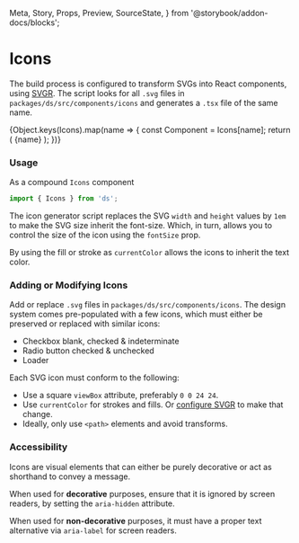   Meta,
  Story,
  Props,
  Preview,
  SourceState,
} from '@storybook/addon-docs/blocks';

<Meta title="Components/Icons" component={Icons} />

# Icons

The build process is configured to transform SVGs into React components, using [SVGR](https://react-svgr.com). The script looks for all `.svg` files in `packages/ds/src/components/icons` and generates a `.tsx` file of the same name.

<Preview withSource={SourceState.NONE}>
  <Story name="directory">
    <Grid
      gridTemplateColumns="repeat(auto-fill, minmax(min-content, 30%))"
      gridAutoRows="4rem"
      gridAutoFlow="dense"
      gridGap={3}
      p={3}
      justifyContent="center"
    >
      {Object.keys(Icons).map(name => {
        const Component = Icons[name];
        return (
          <Flex alignItems="center">
            <Component fontSize={3} justifySelf="center" />
            <Text ml={2} fontSize={9} color="#666">
              {name}
            </Text>
          </Flex>
        );
      })}
    </Grid>
  </Story>
</Preview>

### Usage

As a compound `Icons` component

```js
import { Icons } from 'ds';
```

<Preview withSource={SourceState.OPEN}>
  <Story name="usage">
    <Icons.CheckboxChecked />
  </Story>
</Preview>

The icon generator script replaces the SVG `width` and `height` values by `1em` to make the SVG size inherit the font-size. Which, in turn, allows you to control the size of the icon using the `fontSize` prop.

<Preview>
  <Story name="sizing">
    <Flex alignItems="center">
      <Icons.Loader fontSize={0} mr={2} />
      <Icons.Loader fontSize={1} mr={2} />
      <Icons.Loader fontSize={2} mr={2} />
      <Icons.Loader fontSize={3} mr={2} />
      <Icons.Loader fontSize={4} mr={2} />
      <Icons.Loader fontSize={5} mr={2} />
      <Icons.Loader fontSize={6} mr={2} />
      <Icons.Loader fontSize={7} mr={2} />
    </Flex>
  </Story>
</Preview>

By using the fill or stroke as `currentColor` allows the icons to inherit the text color.

<Preview>
  <Story name="color">
    <Flex alignItems="center">
      <Icons.CheckboxChecked color="red" mr={2} />
      <Icons.CheckboxChecked color="orange" mr={2} />
      <Icons.CheckboxChecked color="gold" mr={2} />
      <Icons.CheckboxChecked color="green" mr={2} />
      <Icons.CheckboxChecked color="blue" mr={2} />
      <Icons.CheckboxChecked color="indigo" mr={2} />
      <Icons.CheckboxChecked color="violet" mr={2} />
    </Flex>
  </Story>
</Preview>

### Adding or Modifying Icons

Add or replace `.svg` files in `packages/ds/src/components/icons`. The design system comes pre-populated with a few icons, which must either be preserved or replaced with similar icons:

- Checkbox blank, checked & indeterminate
- Radio button checked & unchecked
- Loader

Each SVG icon must conform to the following:

- Use a square `viewBox` attribute, preferably `0 0 24 24`.
- Use `currentColor` for strokes and fills. Or [configure SVGR](https://react-svgr.com/docs/cli/#transform-icons) to make that change.
- Ideally, only use `<path>` elements and avoid transforms.

### Accessibility

Icons are visual elements that can either be purely decorative or act as shorthand to convey a message.

When used for **decorative** purposes, ensure that it is ignored by screen readers, by setting the `aria-hidden` attribute.

<Preview withSource={SourceState.OPEN}>
  <Story name="as decorative">
    <Icons.RadioChecked aria-hidden />
  </Story>
</Preview>

When used for **non-decorative** purposes, it must have a proper text alternative via `aria-label` for screen readers.

<Preview withSource={SourceState.OPEN}>
  <Story name="as non-decorative">
    <Icons.Loader aria-label="waiting for content to load" />
  </Story>
</Preview>
